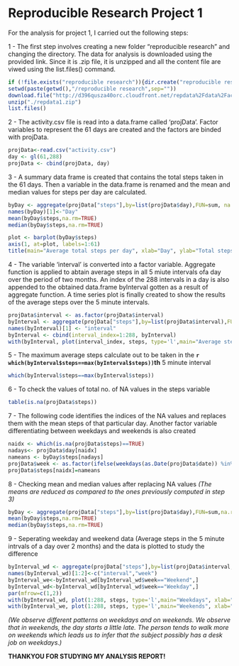 Reproducible Research Project 1 
========================================================

For the analysis for project 1, I carried out the following steps:

1 - The first step involves creating a new folder "reproducible research" and changing the directory. The data for analysis is downloaded using the provided link. Since it is .zip file, it is unzipped and all the content file are viwed using the list.files() command. 

```r
if (!file.exists("reproducible research")){dir.create("reproducible research")}
setwd(paste(getwd(),"/reproducible research",sep=""))
download.file("http://d396qusza40orc.cloudfront.net/repdata%2Fdata%2Factivity.zip", "./repdata1.zip")
unzip("./repdata1.zip")
list.files()
```

2 - The activity.csv file is read into a data.frame called 'projData'. Factor variables to represent the 61 days are created and the factors are binded with projData. 

```r
projData<-read.csv("activity.csv")
day <- gl(61,288)
projData <- cbind(projData, day)
```

3 - A summary data frame is created that contains the total steps taken in the 61 days. Then a variable in the data.frame is renamed and the mean and median values for steps per day are calculated.

```r
byDay <- aggregate(projData["steps"],by=list(projData$day),FUN=sum, na.rm=0)
names(byDay)[1]<-"Day"
mean(byDay$steps,na.rm=TRUE)
median(byDay$steps,na.rm=TRUE)
```

```r
plot <- barplot(byDay$steps)
axis(1, at=plot, labels=1:61)
title(main="Average total steps per day", xlab="Day", ylab="Total steps")
```

4 - The variable 'interval' is converted into a factor variable. Aggregate function is applied to abtain average steps in all 5 miute intervals ofa day over the period of two months. An index of the 288 intervals in a day is also appended to the obtained data.frame byInterval gotten as a result of aggregate function. A time series plot is finally created to show the results of the average steps over the 5 minute intervals.   

```r
projData$interval <- as.factor(projData$interval)
byInterval <- aggregate(projData["steps"],by=list(projData$interval),FUN=mean, na.rm=TRUE)
names(byInterval)[1] <- "interval"
byInterval <- cbind(interval_index=1:288, byInterval)
with(byInterval, plot(interval_index, steps, type='l',main="Average steps in 5 min intervals", xlab="Interval Index (Total=288)", ylab="Avergae Steps"))
```

5 - The maximum average steps calculate out to be taken in the **`r which(byInterval$steps==max(byInterval$steps))`th** 5 minute interval
```r
which(byInterval$steps==max(byInterval$steps))
```

6 - To check the values of total no. of NA values in the steps variable
```r
table(is.na(projData$steps))
```

7 - The following code identifies the indices of the NA values and replaces them with the mean steps of that particular day. Another factor variable differentiating between weekdays and weekends is also created

```r
naidx <- which(is.na(projData$steps)==TRUE)
nadays<- projData$day[naidx]
nameans <- byDay$steps[nadays]
projData$week <- as.factor(ifelse(weekdays(as.Date(projData$date)) %in% c("Saturday","Sunday"), "Weekend", "Weekday"))
projData$steps[naidx]=nameans
```

8 - Checking mean and median values after replacing NA values
*(The means are reduced as compared to the ones previously computed in step 3)*

```r
byDay <- aggregate(projData["steps"],by=list(projData$day),FUN=sum,na.rm=TRUE)
mean(byDay$steps,na.rm=TRUE)
median(byDay$steps,na.rm=TRUE)
```

9 - Seperating weekday and weekend data (Average steps in the 5 minute intrvals of a day over 2 months) and the data is plotted to study the difference

```r
byInterval_wd <- aggregate(projData["steps"],by=list(projData$interval,projData$week),FUN=mean, na.rm=TRUE)
names(byInterval_wd)[1:2]<-c("interval","week")
byInterval_we<-byInterval_wd[byInterval_wd$week=="Weekend",]
byInterval_wd<-byInterval_wd[byInterval_wd$week=="Weekday",]
par(mfrow=c(1,2))
with(byInterval_wd, plot(1:288, steps, type='l',main="Weekdays", xlab="Interval Index (Total=288)", ylab="Avergae Steps"))
with(byInterval_we, plot(1:288, steps, type='l',main="Weekends", xlab="Interval Index (Total=288)", ylab="Avergae Steps"))
```

*(We observe different patterns on weekdays and on weekends. We observe that in weekends, the day starts a little late. The person tends to walk more on weekends which leads us to infer that the subject possibly has a desk job on weekdays.)*

**THANKYOU FOR STUDYING MY ANALYSIS REPORT!**